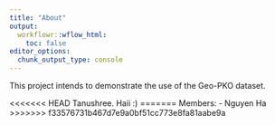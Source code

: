 ```yaml
---
title: "About"
output:
  workflowr::wflow_html:
    toc: false
editor_options:
  chunk_output_type: console
---
```


This project intends to demonstrate the use of the Geo-PKO dataset. 

<<<<<<< HEAD
Tanushree. Haii :)
=======
Members:
- Nguyen Ha
>>>>>>> f33576731b467d7e9a0bf51cc773e8fa81aabe9a
